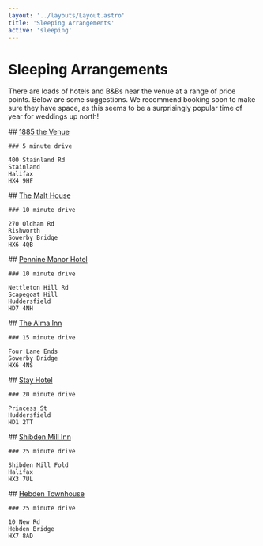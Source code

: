 ```yaml
---
layout: '../layouts/Layout.astro'
title: 'Sleeping Arrangements'
active: 'sleeping'
---
```


<Prose class="prose-h1:bg-pink prose-p:text-aqua">

# Sleeping Arrangements

There are loads of hotels and B&Bs near the venue at a range of price points. Below are some suggestions. We recommend booking soon to make sure they have space, as this seems to be a surprisingly popular time of year for weddings up north!

<div class="grid md:grid-cols-3 sm:grid-cols-2 grid-cols-1 gap-4 prose-h2:text-pink prose-h3:text-yellow prose-p:text-purple prose-a:text-pink prose-a:not-underlined">
  <div>
    ## <a href="https://1885thevenue.com/" target="_blank" rel="noopener noreferrer">1885 the Venue</a>

    ### 5 minute drive

    400 Stainland Rd  
    Stainland  
    Halifax  
    HX4 9HF
  </div>

  <div>
    ## <a href="https://malthouserishworth.co.uk/" target="_blank" rel="noopener noreferrer">The Malt House</a>

    ### 10 minute drive

    270 Oldham Rd  
    Rishworth  
    Sowerby Bridge  
    HX6 4QB
  </div>

  <div>
    ## <a href="https://penninemanor.co.uk" target="_blank" rel="noopener noreferrer">Pennine Manor Hotel</a>

    ### 10 minute drive

    Nettleton Hill Rd  
    Scapegoat Hill  
    Huddersfield  
    HD7 4NH
  </div>

  <div>
    ## <a href="https://www.alma-inn.co.uk/" target="_blank" rel="noopener noreferrer">The Alma Inn</a>

    ### 15 minute drive

    Four Lane Ends  
    Sowerby Bridge  
    HX6 4NS
  </div>

  <div>
    ## <a href="https://stayhotel.co.uk/" target="_blank" rel="noopener noreferrer">Stay Hotel</a>

    ### 20 minute drive

    Princess St  
    Huddersfield  
    HD1 2TT
  </div>

  <div>
    ## <a href="https://shibdenmillinn.com/" target="_blank" rel="noopener noreferrer">Shibden Mill Inn</a>

    ### 25 minute drive

    Shibden Mill Fold  
    Halifax  
    HX3 7UL
  </div>

  <div>
    ## <a href="https://www.hebdentownhouse.co.uk/" target="_blank" rel="noopener noreferrer">Hebden Townhouse</a>

    ### 25 minute drive

    10 New Rd  
    Hebden Bridge  
    HX7 8AD
  </div>
</div>

</Prose>
